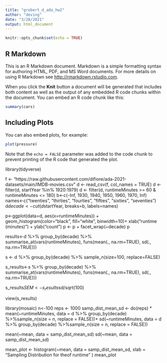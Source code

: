 ```yaml
---
title: "grobert_d_ada_hw2"
author: "deving"
date: "3/28/2021"
output: html_document
---
```


```r
knitr::opts_chunk$set(echo = TRUE)
```

## R Markdown

This is an R Markdown document. Markdown is a simple formatting syntax for authoring HTML, PDF, and MS Word documents. For more details on using R Markdown see <http://rmarkdown.rstudio.com>.

When you click the **Knit** button a document will be generated that includes both content as well as the output of any embedded R code chunks within the document. You can embed an R code chunk like this:

```r
summary(cars)
```

## Including Plots

You can also embed plots, for example:

```r
plot(pressure)
```

Note that the `echo = FALSE` parameter was added to the code chunk to prevent printing of the R code that generated the plot.

library(tidyverse)

f <- "https://raw.githubusercontent.com/difiore/ada-2021-datasets/main/IMDB-movies.csv"
d <- read_csv(f, col_names = TRUE)
d <- filter(d, startYear %in% 1920:1979)
d <- filter(d, runtimeMinutes >= 60 & runtimeMinutes <= 180)
b<-c(-Inf, 1930, 1940, 1950, 1960, 1970, Inf)
names<-c("twenties", "thirties", "fourties", "fifties", "sixties", "seventies")
d$decade<-cut(d$startYear, breaks=b, labels=names)



p<-ggplot(data=d, aes(x=runtimeMinutes)) + 
  geom_histogram(color="black", fill="white", binwidth=10)+
    xlab("runtime (minutes)") +
    ylab("count")
p <- p + facet_wrap(~decade)
p


results<-d %>%
  group_by(decade) %>%
  summarise_at(vars(runtimeMinutes), funs(mean(., na.rm=TRUE), sd(.,              na.rm=TRUE)))

s <- d %>% group_by(decade) %>% sample_n(size=100, replace=FALSE)

s_results<-s %>%
  group_by(decade) %>%
  summarise_at(vars(runtimeMinutes), funs(mean(., na.rm=TRUE), sd(.,              na.rm=TRUE)))
  
s_results$SEM<-s_results$sd/sqrt(100)

view(s_results)

library(mosaic)
n<-100
reps <- 1000
samp_dist_mean_sd <-
  do(reps) * mean(~runtimeMinutes, data = d %>% group_by(decade) %>%sample_n(size = n, replace = FALSE))+
  sd(~runtimeMinutes, data = d %>% group_by(decade) %>%sample_n(size = n, replace = FALSE))

mean(~mean, data = samp_dist_mean_sd)
sd(~mean, data = samp_dist_mean_sd)

mean_plot <-
  histogram(~mean,
    data = samp_dist_mean_sd,
    xlab = "Sampling Distribution for the\nMean of runtime"
  )
mean_plot
